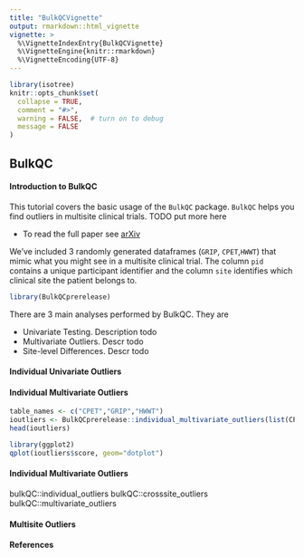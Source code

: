```yaml
---
title: "BulkQCVignette"
output: rmarkdown::html_vignette
vignette: >
  %\VignetteIndexEntry{BulkQCVignette}
  %\VignetteEngine{knitr::rmarkdown}
  %\VignetteEncoding{UTF-8}
---
```


```r
library(isotree)
knitr::opts_chunk$set(
  collapse = TRUE,
  comment = "#>",
  warning = FALSE,  # turn on to debug
  message = FALSE
)
```

## BulkQC

#### Introduction to BulkQC

This tutorial covers the basic usage of the `BulkQC` package. `BulkQC` helps you find outliers in multisite clinical trials.
TODO put more here

- To read the full paper see [arXiv](google.com)

We've included 3 randomly generated dataframes (`GRIP`, `CPET`,`HWWT`) that mimic what you might see in a multisite clinical trial. The column `pid` contains a unique participant identifier and the column `site` identifies which clinical site the patient belongs to.

```r
library(BulkQCprerelease)
```

There are 3 main analyses performed by BulkQC. They are

- Univariate Testing. Description todo
- Multivariate Outliers. Descr todo
- Site-level Differences. Descr todo

#### Individual Univariate Outliers

#### Individual Multivariate Outliers

```r
table_names <- c("CPET","GRIP","HWWT")
ioutliers <- BulkQCprerelease::individual_multivariate_outliers(list(CPET, GRIP, HWWT),table_names)
head(ioutliers)
```
```r
library(ggplot2)
qplot(ioutliers$score, geom="dotplot")
```

#### Individual Multivariate Outliers

bulkQC::individual_outliers
bulkQC::crosssite_outliers
bulkQC::multivariate_outliers

#### Multisite Outliers

#### References

